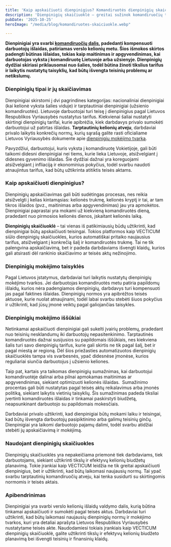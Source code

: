 ```yaml
---
title: 'Kaip apskaičiuoti dienpinigius? Komandiruotės dienpinigių skaičiuoklė'
description: 'Dienpinigių skaičiuoklė – greitai sužinok komandiruočių tarifus ir kompensuojamų išlaidų taisykles Lietuvoje ir užsienyje.'
pubDate: '2025-10-25'
heroImage: "/media/blog/komandiruotes-skaiciuokle.webp" 

---
```



<Calculator/>

<strong>Dienpinigiai yra svarbi <span style="text-decoration: underline;"><a href="https://vecticum.lt/komandiruociu-valdymas/">komandiruočių dalis</a></span>, padedanti kompensuoti darbuotojų išlaidas, patiriamas verslo kelionių metu. Šios išmokos skirtos padengti būtinas išlaidas, tokias kaip maitinimas ir apgyvendinimas, kai darbuotojas vyksta į komandiruotę Lietuvoje arba užsienyje. Dienpinigių dydžiai skiriasi priklausomai nuo šalies, todėl būtina žinoti tikslius tarifus ir laikytis nustatytų taisyklių, kad būtų išvengta teisinių problemų ar netikslumų.</strong>
<h3>Dienpinigių tipai ir jų skaičiavimas</h3>
Dienpinigiai skirstomi į dvi pagrindines kategorijas: nacionaliniai dienpinigiai (kai kelionė vyksta šalies viduje) ir tarptautiniai dienpinigiai (užsienio komandiruotės). Lietuvoje darbuotojai turi teisę į dienpinigius pagal Lietuvos Respublikos Vyriausybės nustatytus tarifus. Kiekvienai šaliai nustatyti skirtingi dienpinigių tarifai, kurie apibrėžia, kiek darbdavys privalo sumokėti darbuotojui už patirtas išlaidas. <strong>Tarptautinių kelionių atveju</strong>, darbdaviai privalo laikytis konkrečių normų, kurių sąrašą galite rasti oficialiame Lietuvos Vyriausybės dokumente apie <span style="text-decoration: underline;"><a href="https://e-seimas.lrs.lt/portal/legalAct/lt/TAD/TAIS.232345/asr" target="_new" rel="noopener">dienpinigių mokėjimo tvarką</a></span>.

Pavyzdžiui, darbuotojui, kuris vyksta į komandiruotę Vokietijoje, gali būti taikomi didesni dienpinigiai nei tiems, kurie lieka Lietuvoje, atsižvelgiant į didesnes gyvenimo išlaidas. Šie dydžiai dažnai yra koreguojami atsižvelgiant į infliaciją ir ekonominius pokyčius, todėl svarbu naudoti atnaujintus tarifus, kad būtų užtikrinta atitiktis teisės aktams.
<h3>Kaip apskaičiuoti dienpinigius?</h3>
Dienpinigių apskaičiavimas gali būti sudėtingas procesas, nes reikia atsižvelgti į kelias kintamąsias: kelionės trukmę, kelionės kryptį ir tai, ar tam tikros išlaidos (pvz., maitinimas arba apgyvendinimas) jau yra apmokėtos. Dienpinigiai paprastai yra mokami už kiekvieną komandiruotės dieną, pradedant nuo pirmosios kelionės dienos, įskaitant kelionės laiką.

<strong>Dienpinigių skaičiuoklė</strong> – tai vienas iš patikimiausių būdų užtikrinti, kad dienpinigiai būtų apskaičiuoti teisingai. Tokios platformos kaip VECTICUM siūlo dienpinigių skaičiuokles, kurios automatiškai pritaiko naujausius tarifus, atsižvelgiant į konkrečią šalį ir komandiruotės trukmę. Tai ne tik palengvina apskaičiavimą, bet ir padeda darbdaviams išvengti klaidų, kurios gali atsirasti dėl rankinio skaičiavimo ar teisės aktų nežinojimo.
<h3>Dienpinigių mokėjimo taisyklės</h3>
Pagal Lietuvos įstatymus, darbdaviai turi laikytis nustatytų dienpinigių mokėjimo tvarkos. Jei darbuotojas komandiruotės metu patiria papildomų išlaidų, kurios nėra padengiamos dienpinigių, darbdavys turi kompensuoti jas pagal faktines išlaidas. Dienpinigių normos yra apibrėžtos teisės aktuose, kurie nuolat atnaujinami, todėl labai svarbu stebėti šiuos pokyčius ir užtikrinti, kad jūsų įmonė veiktų pagal galiojančias taisykles.
<h3>Dienpinigių mokėjimo iššūkiai</h3>
Netinkamai apskaičiuoti dienpinigiai gali sukelti įvairių problemų, pradedant nuo teisinių nesklandumų iki darbuotojų nepasitenkinimo. Tarptautinės komandiruotės dažnai susijusios su papildomais iššūkiais, nes kiekviena šalis turi savo dienpinigių tarifus, kurie gali skirtis ne tik pagal šalį, bet ir pagal miestą ar regioną. Dėl šios priežasties automatizuotos dienpinigių skaičiuoklės tampa vis svarbesnės, ypač didesnėse įmonėse, kurios reguliariai siunčia darbuotojus į užsienio keliones.

Taip pat, kartais yra taikomas dienpinigių sumažnimas, kai darbuotojui komandiruotėje dalinai arba pilnai apmokamas maitinimas ar apgyvendinimas, siekiant optimizuoti kelionės išlaidas.  Sumažinimo procentas gali būti nustatytas pagal teisės aktų reikalavimus arba įmonės politiką, siekiant laikytis vietinių taisyklių. Šis sumažinimas padeda tiksliai įvertinti komandiruotės išlaidas ir tinkamai paskirstyti biudžetą, neapsunkinant darbuotojo su papildomais mokesčiais.

Darbdaviai privalo užtikrinti, kad dienpinigiai būtų mokami laiku ir teisingai, kad būtų išvengta darbuotojų pasipiktinimo arba galimų teisinių ginčų. Dienpinigiai yra laikomi darbuotojo pajamų dalimi, todėl svarbu atidžiai stebėti jų apskaičiavimą ir mokėjimą.
<h3>Naudojant dienpinigių skaičiuokles</h3>
Dienpinigių skaičiuoklės yra nepakeičiama priemonė tiek darbdaviams, tiek darbuotojams, siekiant užtikrinti tikslų ir efektyvų kelionių biudžetų planavimą. Tokie įrankiai kaip VECTICUM leidžia ne tik greitai apskaičiuoti dienpinigius, bet ir užtikrinti, kad būtų laikomasi naujausių normų. Tai ypač svarbu tarptautinių komandiruočių atveju, kai tenka susidurti su skirtingomis normomis ir teisės aktais.
<h3>Apibendrinimas</h3>
Dienpinigiai yra svarbi verslo kelionių išlaidų valdymo dalis, kurią būtina tinkamai apskaičiuoti ir sumokėti pagal teisės aktus. Darbdaviai turi užtikrinti, kad būtų laikomasi naujausių dienpinigių normų ir mokėjimo tvarkos, kuri yra detaliai aprašyta Lietuvos Respublikos Vyriausybės nustatytame teisės akte. Naudodamiesi tokiais įrankiais kaip VECTICUM dienpinigių skaičiuoklė, galite užtikrinti tikslų ir efektyvų kelionių biudžeto planavimą bei išvengti teisinių ir finansinių klaidų.